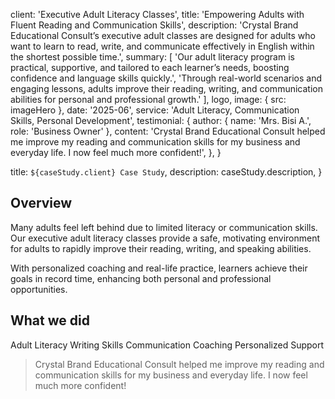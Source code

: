 
  client: 'Executive Adult Literacy Classes',
  title: 'Empowering Adults with Fluent Reading and Communication Skills',
  description:
    'Crystal Brand Educational Consult’s executive adult classes are designed for adults who want to learn to read, write, and communicate effectively in English within the shortest possible time.',
  summary: [
    'Our adult literacy program is practical, supportive, and tailored to each learner’s needs, boosting confidence and language skills quickly.',
    'Through real-world scenarios and engaging lessons, adults improve their reading, writing, and communication abilities for personal and professional growth.'
  ],
  logo,
  image: { src: imageHero },
  date: '2025-06',
  service: 'Adult Literacy, Communication Skills, Personal Development',
  testimonial: {
    author: { name: 'Mrs. Bisi A.', role: 'Business Owner' },
    content:
      'Crystal Brand Educational Consult helped me improve my reading and communication skills for my business and everyday life. I now feel much more confident!',
  },
}

  title: `${caseStudy.client} Case Study`,
  description: caseStudy.description,
}

## Overview

Many adults feel left behind due to limited literacy or communication skills. Our executive adult literacy classes provide a safe, motivating environment for adults to rapidly improve their reading, writing, and speaking abilities.

With personalized coaching and real-life practice, learners achieve their goals in record time, enhancing both personal and professional opportunities.

## What we did

<TagList>
  <TagListItem>Adult Literacy</TagListItem>
  <TagListItem>Writing Skills</TagListItem>
  <TagListItem>Communication Coaching</TagListItem>
  <TagListItem>Personalized Support</TagListItem>
</TagList>

<Blockquote
  author={{ name: 'Mrs. Bisi A.', role: 'Business Owner' }}
  image={{ src: imageAdult }}
>
  Crystal Brand Educational Consult helped me improve my reading and communication skills for my business and everyday life. I now feel much more confident!
</Blockquote>

<StatList>
  <StatListItem value="100%" label="Increase in reading confidence" />
  <StatListItem value="2x" label="Improvement in writing skills" />
  <StatListItem value="90%" label="Communication proficiency" />
  <StatListItem value="3 months" label="Time to results" />
</StatList>